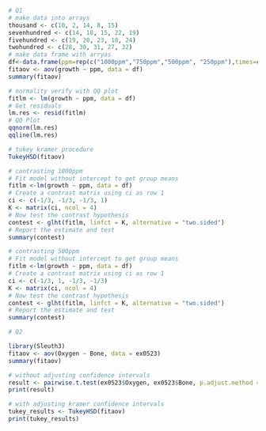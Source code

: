 
```r

# Q1
# make data into arrays
thousand <- c(10, 2, 14, 8, 15)
sevenhundred <- c(14, 18, 15, 22, 19)
fivehundred <- c(19, 20, 23, 18, 24)
twohundred <- c(28, 30, 31, 27, 32)
# make data frame with arryas
df<-data.frame(ppm=rep(c("1000ppm","750ppm","500ppm", "250ppm"),times=c(5, 5, 5, 5)), growth=c(thousand, sevenhundred, fivehundred, twohundred))
fitaov <- aov(growth ~ ppm, data = df)
summary(fitaov)

# normality verify with QQ plot
fitlm <- lm(growth ~ ppm, data = df)
# Get residuals
lm.res <- resid(fitlm)
# QQ Plot
qqnorm(lm.res)
qqline(lm.res)

# tukey kramer procedure
TukeyHSD(fitaov)

# contrasting 1000ppm
# Fit model without intercept to get group means
fitlm <-lm(growth ~ ppm, data = df)
# Create a contrast matrix using ci as row 1
ci <- c(-1/3, -1/3, -1/3, 1)
K <- matrix(ci, ncol = 4)
# Now test the contrast hypothesis
contest <- glht(fitlm, linfct = K, alternative = "two.sided")
# Report the estimate and test
summary(contest)

# contrasting 500ppm
# Fit model without intercept to get group means
fitlm <-lm(growth ~ ppm, data = df)
# Create a contrast matrix using ci as row 1
ci <- c(-1/3, 1, -1/3, -1/3)
K <- matrix(ci, ncol = 4)
# Now test the contrast hypothesis
contest <- glht(fitlm, linfct = K, alternative = "two.sided")
# Report the estimate and test
summary(contest)

# Q2

library(Sleuth3)
fitaov <- aov(Oxygen ~ Bone, data = ex0523)
summary(fitaov)

# without adjusting confidence intervals
result <- pairwise.t.test(ex0523$Oxygen, ex0523$Bone, p.adjust.method = "none", conf.level = 0.95)
print(result)

# with adjusting kramer confidence intervals
tukey_results <- TukeyHSD(fitaov)
print(tukey_results)

```
